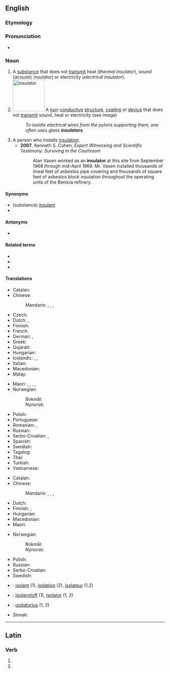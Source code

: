 ==English==
{{wikipedia|dab=insulator}}

===Etymology===
{{suffix|en|insulate|or}}

===Pronunciation===
* {{IPA|en|/ˈɪn.sjə.leɪ.tə(ɹ)/}}

===Noun===
{{en-noun}}

# A [[substance]] that does not [[transmit]] heat (''thermal insulator''), sound (''acoustic insulator'') or electricity (''electrical insulator'').
# [[Image:Ceramic electric insulator.jpg|100px|right|insulator]] A [[non]]-[[conductive]] [[structure]], [[coating]] or [[device]] that does not [[transmit]] sound, heat or electricity (see image)
#: ''To isolate electrical wires from the pylons supporting them, one often uses glass '''insulators'''.''
# A person who installs [[insulation]].
#* '''2007''', Kenneth S. Cohen, ''Expert Witnessing and Scientific Testimony: Surviving in the Courtroom''
#*: Alan Vasen worked as an '''insulator''' at this site from September 1968 through mid-April 1969. Mr. Vasen installed thousands of lineal feet of asbestos pipe covering and thousands of square feet of asbestos block insulation throughout the operating units of the Benicia refinery.

====Synonyms====
* (substance) [[insulant]]
* {{l|en|isolation}}

====Antonyms====
* {{l|en|conductor}}

====Related terms====
* {{l|en|insulant}}
* {{l|en|insulate}}
* {{l|en|insulation}}

====Translations====
{{trans-top|substance}}
* Catalan: {{t+|ca|aïllant|m}}
* Chinese:
*: Mandarin: {{t+|cmn|絕緣體|sc=Hani}}, {{t+|cmn|绝缘体|tr=juéyuántǐ|sc=Hani}}, {{t+|cmn|絕緣子|sc=Hani}}, {{t+|cmn|绝缘子|tr=juéyuánzǐ|sc=Hani}}
* Czech: {{t|cs|izolátor|m}}
* Dutch: {{t+|nl|isolator|m}}, {{t+|nl|isolatiemateriaal|n}}
* Finnish: {{t+|fi|eriste}}
* French: {{t+|fr|isolateur}}
* German: {{t+|de|Isolator|m}}, {{t+|de|Nichtleiter|m}}
* Greek: {{t+|el|μονωτής|m}}
* Gujarati: {{t|gu|વીજરખું}}
* Hungarian: {{t+|hu|szigetelőanyag}}
* Icelandic: {{t|is|einangrari|m}}, {{t|is|einangri|m}}, {{t|is|einangur|m}}
* Italian: {{t+|it|isolante}}
* Macedonian: {{t|mk|изола́тор|m}}
* Malay: {{t|ms|penebat}}
{{trans-mid}}
* Maori: {{t|mi|ārai}}, {{t|mi|ārai hiko}} {{qualifier|of electricity}}, {{t|mi|ārai wera}} {{qualifier|of heat}}, {{t|mi|ārai matao}} {{qualifier|of cold}}, {{t|mi|ārai parawhiti}} {{qualifier|of radiation}}
* Norwegian:
*: Bokmål: {{t|nb|isolator|m}}
*: Nynorsk: {{t|nn|isolator|m}}
* Polish: {{t+|pl|izolator|m}}
* Portuguese: {{t+|pt|isolante}}
* Romanian: {{t+|ro|izolator|n}}, {{t|ro|material de izolare|n}}
* Russian: {{t+|ru|изоля́тор|m}}
* Serbo-Croatian: {{t|sh|изолатор|m}}, {{t|sh|izolator|m}}
* Spanish: {{t+|es|aislante}}
* Swedish: {{t+|sv|isolering}}
* Tagalog: {{t|tl|pambukod}}
* Thai: {{t+|th|ฉนวน|tr=chànŭan}}
* Turkish: {{t+|tr|yalıtkan}}
* Vietnamese: {{t|vi|chất cách điện}}
{{trans-bottom}}

{{trans-top|structure}}
* Catalan: {{t+|ca|aïllant|m}}
* Chinese:
*: Mandarin: {{t+|cmn|絕緣體|sc=Hani}}, {{t+|cmn|绝缘体|tr=juéyuántǐ|sc=Hani}}, {{t+|cmn|絕緣子|sc=Hani}}, {{t+|cmn|绝缘子|tr=juéyuánzǐ|sc=Hani}}
* Dutch: {{t+|nl|isolatie|f}}
* Finnish: {{t+|fi|eristys}} {{q|heat and sound}}, {{t+|fi|eristin}} {{q|electricity}}
* Hungarian: {{t+|hu|szigetelés}}
* Macedonian: {{t|mk|изола́тор|m}}
* Maori: {{t|mi|ārai}}
{{trans-mid}}
* Norwegian:
*: Bokmål: {{t|nb|isolator|m}}
*: Nynorsk: {{t|nn|isolator|m}}
* Polish: {{t+|pl|izolator|m}}
* Russian: {{t+|ru|изоля́тор|m}}
* Serbo-Croatian: {{t|sh|изолатор|m}} {{t|sh|izolator|m}}
* Swedish: {{t+|sv|isolator|c}}
{{trans-bottom}}

{{checktrans-top}}
* {{ttbc|fr}}: [[isolant]] {{g|m}} (1), [[isolation]] (2), [[isolateur]] {{g|m}} (1,2)
* {{ttbc|de}}: [[Isolierstoff]] {{g|m}} (1), [[Isolator]] {{g|m}} (1, 2)
{{trans-mid}}
* {{ttbc|lt}}: [[izoliatorius]] {{g|m}} (1, 2)
* Slovak: {{t-check|sk|izolátor|m}}
{{trans-bottom}}

----

==Latin==

===Verb===
{{la-verb-form|īnsulātor}}

# {{inflection of|la|īnsulō||2|s|fut|pass|imp}}
# {{inflection of|la|īnsulō||3|s|fut|pass|imp}}